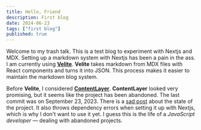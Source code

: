 ```yaml
---
title: Hello, Friend
description: First blog
date: 2024-06-23
tags: ["first blog"]
published: true
---
```


Welcome to my trash talk. This is a test blog to experiment with Nextjs and MDX. Setting up a markdown system with Nextjs has been a pain in the ass. I am currently using **[Velite](https://velite.js.org/)**. **Velite** takes markdown from MDX files with React components and turns it into JSON. This process makes it easier to maintain the markdown blog system.

Before **Velite**, I considered **[ContentLayer](https://contentlayer.dev/)**. **ContentLayer** looked very promising, but it seems like the project has been abandoned. The last commit was on September 23, 2023. There is a [sad post](https://github.com/contentlayerdev/contentlayer/issues/429) about the state of the project. It also throws dependency errors when setting it up with Nextjs, which is why I don't want to use it yet. I guess this is the life of a _JavaScript developer_ — dealing with abandoned projects.

